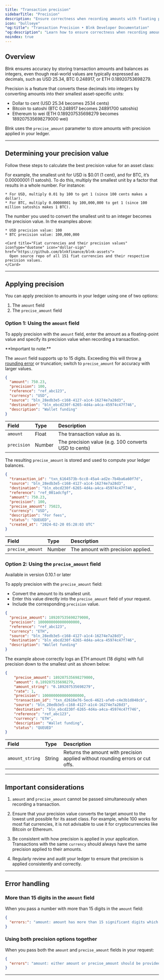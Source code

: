```yaml
---
title: "Transaction precision"
sidebarTitle: "Precision"
description: "Ensure correctness when recording amounts with floating points in your Blnk Ledger"
icon: "bullseye"
"og:title": "Transaction Precision • Blnk Developer Documentation"
"og:description": "Learn how to ensure correctness when recording amounts with floating points in your Blnk Ledger"
noindex: true
---
```



## Overview

Blnk ensures accuracy by storing transaction amounts and balances as integers, even though real-world values are typically expressed as decimals, such as USD 25.34, BTC 0.248917, or ETH 0.18920753698279.

Precision is a feature that converts these decimals into integers by converting amounts into their smallest asset-specific units:

* Dollar to cent (USD 25.34 becomes 2534 cents)
* Bitcoin to satoshi (BTC 0.248917 becomes 24891700 satoshis)
* Ethereum to wei (ETH 0.189207535698279 becomes 189207535698279000 wei)

Blnk uses the `precise_amount` parameter to store amounts with precision applied in your ledger.

---

## Determining your precision value

Follow these steps to calculate the best precision value for an asset class:

<Steps>
  <Step title="Identify the smallest possible unit of the asset.">
    For example, the smallest unit for USD is $0.01 (1 cent), and for BTC, it’s 0.00000001 (1 satoshi).
  </Step>
  <Step title="Convert this smallest unit into an integer.">
    To do this, multiply the smallest unit by a factor that results in a whole number. For instance:

    * For USD, multiply 0.01 by 100 to get 1 (since 100 cents makes a dollar).
    * For BTC, multiply 0.00000001 by 100,000,000 to get 1 (since 100 million satoshis makes 1 BTC).
  </Step>
  <Step title="Use the multiplication factor as your precision value.">
    The number you used to convert the smallest unit to an integer becomes the precision value. In the examples above:

    * USD precision value: 100
    * BTC precision value: 100,000,000

    <Card title="Fiat currencies and their precision values" iconType="duotone" icon="dollar-sign" href="https://github.com/blnkfinance/blnk-assets">
      Open source repo of all 151 fiat currencies and their respective precision values.
    </Card>
  </Step>
</Steps>

---

## Applying precision

You can apply precision to amounts in your ledger using one of two options:

1. The `amount` field
2. The `precise_amount` field

### Option 1: Using the `amount` field

To apply precision with the `amount` field, enter the amount as a floating-point value and specify its precision value when recording a transaction.

<Warning>
**Important to note:**

The `amount` field supports up to 15 digits. Exceeding this will throw [a rounding error](/transactions/precision#more-than-15-digits-in-the-amount-field) or truncation; switch to `precise_amount` for accuracy with larger values.
</Warning>

```json Example with "amount" {2,3}
{
  "amount": 750.23,
  "precision": 100,
  "reference": "ref_abc123",
  "currency": "USD",
  "source": "bln_28edb3e5-c168-4127-a1c4-16274e7a28d3",
  "destination": "bln_ebcd230f-6265-4d4a-a4ca-45974c47f746",
  "description": "Wallet funding"
}
```

| Field | Type | Description |
| :-- | :-- | :-- |
| `amount` | Float | The transaction value as is. |
| `precision` | Number | The precision value (e.g. 100 converts USD to cents) |

The resulting `precise_amount` is stored and used to compute your ledger balances. 

```json Response {6-8}
{
  "transaction_id": "txn_6164573b-6cc8-45a4-ad2e-7b4ba6a60f7d",
  "source": "bln_28edb3e5-c168-4127-a1c4-16274e7a28d3",
  "destination": "bln_ebcd230f-6265-4d4a-a4ca-45974c47f746",
  "reference": "ref_001adcfgf",
  "amount": 750.23,
  "precision": 100,
  "precise_amount": 75023,
  "currency": "USD",
  "description": "For fees",
  "status": "QUEUED",
  "created_at": "2024-02-20 05:28:03 UTC"
}
```

| Field | Type | Description |
| :-- | :-- | :-- |
| `precise_amount` | Number | The amount with precision applied. |

### Option 2: Using the `precise_amount` field

<Info>Available in version 0.10.1 or later</Info>

To apply precision with the `precise_amount` field:

* Convert the amount to its smallest unit.
* Enter this value directly into the `precise_amount` field of your request.
* Include the corresponding `precision` value.

```json Example with "precision_amount" {2,3}
{
  "precise_amount": 189207535698279000,
  "precision": 1000000000000000000,
  "reference": "ref_abc123",
  "currency": "ETH",
  "source": "bln_28edb3e5-c168-4127-a1c4-16274e7a28d3",
  "destination": "bln_ebcd230f-6265-4d4a-a4ca-45974c47f746",
  "description": "Wallet funding"
}
```

The example above correctly logs an ETH amount (18 digits) with full precision down to the smallest unit as shown below: 

```json Response {2-4,6}
{
    "precise_amount": 189207535698279000,
    "amount": 0.189207535698279,
    "amount_string": "0.189207535698279",
    "rate": 1,
    "precision": 1000000000000000000,
    "transaction_id": "txn_d2616e76-5ec6-4621-afe0-c4e3b1d848cb",
    "source": "bln_28edb3e5-c168-4127-a1c4-16274e7a28d3",
    "destination": "bln_ebcd230f-6265-4d4a-a4ca-45974c47f746",
    "reference": "ref_abc123",
    "currency": "ETH",
    "description": "Wallet funding",
    "status": "QUEUED"
}
```

| Field | Type | Description |
| :-- | :-- | :-- |
| `amount_string` | String | Returns the amount with precision applied without rounding errors or cut offs. |

---

## Important considerations

1. `amount` and `precise_amount` cannot be passed simultaneously when recording a transaction.
2. Ensure that your precision value converts the target amount to the lowest unit possible for its asset class. For example, while 100 works for most fiat currencies, it is not advisable to use it for cryptocurrencies like Bitcoin or Ethereum. 

3. Be consistent with how precision is applied in your application. Transactions with the same `currency` should always have the same precision applied to their amounts.

4. Regularly review and audit your ledger to ensure that precision is applied consistently and correctly.

---

## Error handling

### More than 15 digits in the `amount` field

When you pass a number with more than 15 digits in the `amount` field:

```json
{
  "errors:": "amount: amount has more than 15 significant digits which may cause rounding errors; use precise_amount instead"
}
```

### Using both precision options together

When you pass both the `amount` and `precise_amount` fields in your request:

```json
{
  "errors": "amount: either amount or precise_amount should be provided, not both."
}
```

---

<NeedHelp />